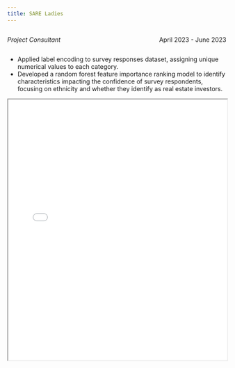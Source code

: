```yaml
---
title: SARE Ladies
---
```


::: {style="overflow: hidden;"}
::: {style="float: left;"}
*Project Consultant*
:::

::: {style="float: right;"}
April 2023 - June 2023
:::
:::

-   Applied label encoding to survey responses dataset, assigning unique numerical values to each category.
-   Developed a random forest feature importance ranking model to identify characteristics impacting the confidence of survey respondents, focusing on ethnicity and whether they identify as real estate investors.

::: {#fig-RefCardR}
<iframe width="100%" height="600" src="SARE Ladies PPT Deliverable.pdf">

</iframe>
:::
